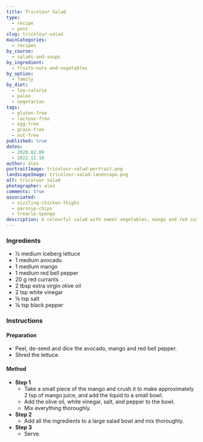 ```yaml
---
title: Tricolour Salad
type:
  - recipe
  - post
slug: tricolour-salad
mainCategories: 
  - recipes
by_course:
  - salads-and-soups
by_ingredient:
  - fruits-nuts-and-vegetables
by_option:
  - family
by_diet:
  - low-calorie
  - paleo
  - vegetarian
tags:
  - gluten-free
  - lactose-free
  - egg-free
  - grain-free
  - nut-free
published: true
dates: 
  - 2020.02.09
  - 2022.11.18
author: alex
portraitImage: tricolour-salad-portrait.png
landscapeImage: tricolour-salad-landscape.png
alt: tricolour salad
photographer: alex
comments: true
associated: 
  - sizzling-chicken-thighs
  - parsnip-chips
  - treacle-sponge
description: A colourful salad with sweet vegetables, mango and red currants.
---
```


<Ingredients>

### Ingredients
    
  - ½ medium iceberg lettuce
  - 1 medium avocado
  - 1 medium mango
  - 1 medium red bell pepper
  - 20 g red currants
  - 2 tbsp extra virgin olive oil
  - 2 tsp white vinegar
  - ⅛ tsp salt
  - ⅛ tsp black pepper

</Ingredients>

<Instructions>

### Instructions

#### Preparation

  - Peel, de-seed and dice the avocado, mango and red bell pepper.
  - Shred the lettuce.

#### Method

  - **Step 1**
    - Take a small piece of the mango and crush it to make approximately 2 tsp of mango juice, and add the liquid to a small bowl. 
    - Add the olive oil, white vinegar, salt, and pepper to the bowl.
    - Mix everything thoroughly.
  - **Step 2**
    - Add all the ingredients to a large salad bowl and mix thoroughly.
  - **Step 3**
    - Serve.

</Instructions>